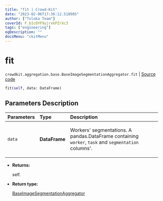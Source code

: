 ```yaml
---
title: "fit | Crowd-Kit"
date: "2023-02-06T17:36:12.518985"
author: ["Toloka Team"]
coverId: F_bIcOYF9yjrxkPZrXc3
tags: ["engineering"]
ogDescription: ""
docsMenu: "ckitMenu"
---
```


# fit
`crowdkit.aggregation.base.BaseImageSegmentationAggregator.fit` | [Source code](https://github.com/Toloka/crowd-kit/blob/v1.2.0/crowdkit/aggregation/base/__init__.py#L62)

```python
fit(self, data: DataFrame)
```

## Parameters Description

| Parameters | Type | Description |
| :----------| :----| :-----------|
`data`|**DataFrame**|<p>Workers&#x27; segmentations. A pandas.DataFrame containing `worker`, `task` and `segmentation` columns&#x27;.</p>

* **Returns:**

  self.

* **Return type:**

  [BaseImageSegmentationAggregator](/docs-new/crowd-kit/reference/crowdkit.aggregation.base.BaseImageSegmentationAggregator)
